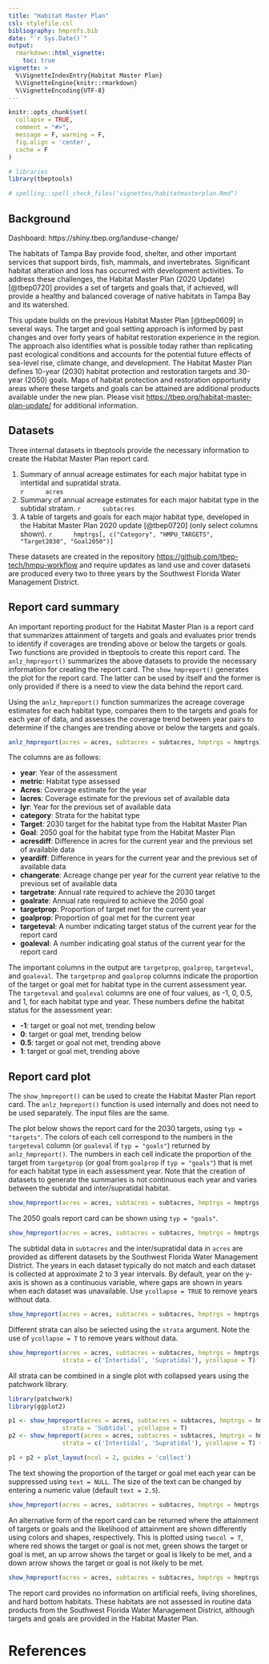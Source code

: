 ```yaml
---
title: "Habitat Master Plan"
csl: stylefile.csl
bibliography: hmprefs.bib
date: "`r Sys.Date()`"
output: 
  rmarkdown::html_vignette:
    toc: true
vignette: >
  %\VignetteIndexEntry{Habitat Master Plan}
  %\VignetteEngine{knitr::rmarkdown}
  %\VignetteEncoding{UTF-8}
---
```


```r
knitr::opts_chunk$set(
  collapse = TRUE,
  comment = "#>",
  message = F, warning = F, 
  fig.align = 'center', 
  cache = F
)

# libraries
library(tbeptools)

# spelling::spell_check_files("vignettes/habitatmasterplan.Rmd")
```

## Background

Dashboard: https://shiny.tbep.org/landuse-change/

The habitats of Tampa Bay provide food, shelter, and other important services that support birds, fish, mammals, and invertebrates. Significant habitat alteration and loss has occurred with development activities. To address these challenges, the Habitat Master Plan (2020 Update) [@tbep0720] provides a set of targets and goals that, if achieved, will provide a healthy and balanced coverage of native habitats in Tampa Bay and its watershed.  

This update builds on the previous Habitat Master Plan [@tbep0609] in several ways. The target and goal setting approach is informed by past changes and over forty years of habitat restoration experience in the region. The approach also identifies what is possible today rather than replicating past ecological conditions and accounts for the potential future effects of sea-level rise, climate change, and development. The Habitat Master Plan defines 10-year (2030) habitat protection and restoration targets and 30-year (2050) goals. Maps of habitat protection and restoration opportunity areas where these targets and goals can be attained are additional products available under the new plan.  Please visit <https://tbep.org/habitat-master-plan-update/> for additional information.  

## Datasets

Three internal datasets in tbeptools provide the necessary information to create the Habitat Master Plan report card.  

1. Summary of annual acreage estimates for each major habitat type in intertidal and supratidal strata.  
     ```r
     acres
     ```
1. Summary of annual acreage estimates for each major habitat type in the subtidal stratam.
     ```r
     subtacres
     ```
1. A table of targets and goals for each major habitat type, developed in the Habitat Master Plan 2020 update [@tbep0720] (only select columns shown).
     ```r
     hmptrgs[, c("Category", "HMPU_TARGETS", "Target2030", "Goal2050")]
     ```
     
These datasets are created in the repository <https://github.com/tbep-tech/hmpu-workflow> and require updates as land use and cover datasets are produced every two to three years by the Southwest Florida Water Management District.   

## Report card summary

An important reporting product for the Habitat Master Plan is a report card that summarizes attainment of targets and goals and evaluates prior trends to identify if coverages are trending above or below the targets or goals.  Two functions are provided in tbeptools to create this report card.  The `anlz_hmpreport()` summarizes the above datasets to provide the necessary information for creating the report card.  The `show_hmpreport()` generates the plot for the report card.  The latter can be used by itself and the former is only provided if there is a need to view the data behind the report card.  

Using the `anlz_hmpreport()` function summarizes the acreage coverage estimates for each habitat type, compares them to the targets and goals for each year of data, and assesses the coverage trend between year pairs to determine if the changes are trending above or below the targets and goals.  

```r
anlz_hmpreport(acres = acres, subtacres = subtacres, hmptrgs = hmptrgs)
```

The columns are as follows: 

- **year**: Year of the assessment
- **metric**: Habitat type assessed
- **Acres**: Coverage estimate for the year
- **lacres**: Coverage estimate for the previous set of available data
- **lyr**: Year for the previous set of available data
- **category**: Strata for the habitat type 
- **Target**: 2030 target for the habitat type from the Habitat Master Plan
- **Goal**: 2050 goal for the habitat type from the Habitat Master Plan
- **acresdiff**: Difference in acres for the current year and the previous set of available data
- **yeardiff**: Difference in years for the current year and the previous set of available data
- **changerate**: Acreage change per year for the current year relative to the previous set of available data
- **targetrate**: Annual rate required to achieve the 2030 target
- **goalrate**: Annual rate required to achieve the 2050 goal
- **targetprop**: Proportion of target met for the current year 
- **goalprop**: Proportion of goal met for the current year
- **targeteval**: A number indicating target status of the current year for the report card
- **goaleval**: A number indicating goal status of the current year for the report card

The important columns in the output are `targetprop`, `goalprop`, `targeteval`, and `goaleval`.  The `targetprop` and `goalprop` columns indicate the proportion of the target or goal met for habitat type in the current assessment year.  The `targeteval` and `goaleval` columns are one of four values, as -1, 0, 0.5, and 1, for each habitat type and year. These numbers define the habitat status for the assessment year:

- **-1**: target or goal not met, trending below
- **0**: target or goal met, trending below
- **0.5**: target or goal not met, trending above
- **1**: target or goal met, trending above

## Report card plot

The `show_hmpreport()` can be used to create the Habitat Master Plan report card.  The `anlz_hmpreport()` function is used internally and does not need to be used separately. The input files are the same.  

The plot below shows the report card for the 2030 targets, using `typ = "targets"`.  The colors of each cell correspond to the numbers in the `targeteval` column (or `goaleval` if `typ = "goals"`) returned by `anlz_hmpreport()`.  The numbers in each cell indicate the proportion of the target from `targetprop` (or goal from `goalprop` if `typ = "goals"`) that is met for each habitat type in each assessment year.  Note that the creation of datasets to generate the summaries is not continuous each year and varies between the subtidal and inter/supratidal habitat. 

```r
show_hmpreport(acres = acres, subtacres = subtacres, hmptrgs = hmptrgs, typ = 'targets')
```

The 2050 goals report card can be shown using `typ = "goals"`. 

```r
show_hmpreport(acres = acres, subtacres = subtacres, hmptrgs = hmptrgs, typ = 'goals')
```

The subtidal data in `subtacres` and the inter/supratidal data in `acres` are provided as different datasets by the Southwest Florida Water Management District.  The years in each dataset typically do not match and each dataset is collected at approximate 2 to 3 year intervals.  By default, year on the y-axis is shown as a continuous variable, where gaps are shown in years when each dataset was unavailable.  Use `ycollapse = TRUE` to remove years without data.

```r
show_hmpreport(acres = acres, subtacres = subtacres, hmptrgs = hmptrgs, typ = 'targets', ycollapse = T)
```

Different strata can also be selected using the `strata` argument.  Note the use of `ycollapse = T` to remove years without data.

```r
show_hmpreport(acres = acres, subtacres = subtacres, hmptrgs = hmptrgs, typ = 'targets', 
               strata = c('Intertidal', 'Supratidal'), ycollapse = T)
```

All strata can be combined in a single plot with collapsed years using the patchwork library. 
```r
library(patchwork)
library(ggplot2) 

p1 <- show_hmpreport(acres = acres, subtacres = subtacres, hmptrgs = hmptrgs, typ = 'targets', 
               strata = 'Subtidal', ycollapse = T)
p2 <- show_hmpreport(acres = acres, subtacres = subtacres, hmptrgs = hmptrgs, typ = 'targets', 
               strata = c('Intertidal', 'Supratidal'), ycollapse = T) + labs(title = NULL)

p1 + p2 + plot_layout(ncol = 2, guides = 'collect')
```

The text showing the proportion of the target or goal met each year can be suppressed using `text = NULL`.  The size of the text can be changed by entering a numeric value (default `text = 2.5`).  

```r
show_hmpreport(acres = acres, subtacres = subtacres, hmptrgs = hmptrgs, typ = 'targets', text = NULL)
```

An alternative form of the report card can be returned where the attainment of targets or goals and the likelihood of attainment are shown differently using colors and shapes, respectively.  This is plotted using `twocol = T`, where red shows the target or goal is not met, green shows the target or goal is met, an up arrow shows the target or goal is likely to be met, and a down arrow shows the target or goal is not likely to be met.

```r
show_hmpreport(acres = acres, subtacres = subtacres, hmptrgs = hmptrgs, typ = 'targets', twocol = T)
```

The report card provides no information on artificial reefs, living shorelines, and hard bottom habitats.  These habitats are not assessed in routine data products from the Southwest Florida Water Management District, although targets and goals are provided in the Habitat Master Plan. 

# References
